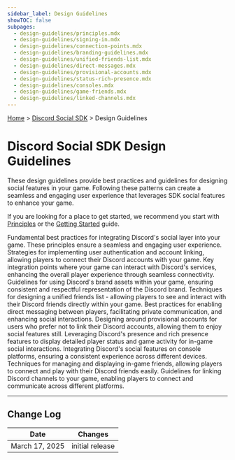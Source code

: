 ```yaml
---
sidebar_label: Design Guidelines
showTOC: false
subpages:
  - design-guidelines/principles.mdx
  - design-guidelines/signing-in.mdx
  - design-guidelines/connection-points.mdx
  - design-guidelines/branding-guidelines.mdx
  - design-guidelines/unified-friends-list.mdx
  - design-guidelines/direct-messages.mdx
  - design-guidelines/provisional-accounts.mdx
  - design-guidelines/status-rich-presence.mdx
  - design-guidelines/consoles.mdx
  - design-guidelines/game-friends.mdx
  - design-guidelines/linked-channels.mdx
---
```


[Home](#DOCS_INTRO) > [Discord Social SDK](#DOCS_DISCORD_SOCIAL_SDK_OVERVIEW) > Design Guidelines

# Discord Social SDK Design Guidelines

These design guidelines provide best practices and guidelines for designing social features in your game. Following these patterns can create a seamless and engaging user experience that leverages SDK social features to enhance your game. 

If you are looking for a place to get started, we recommend you start with [Principles](#DOCS_DISCORD_SOCIAL_SDK_DESIGN_GUIDELINES_PRINCIPLES) or the [Getting Started](#DOCS_DISCORD_SOCIAL_SDK_GETTING_STARTED) guide.

<Container>
  <Card title="Principles" link="#DOCS_DISCORD_SOCIAL_SDK_DESIGN_GUIDELINES_PRINCIPLES" icon="CrownIcon">
    Fundamental best practices for integrating Discord's social layer into your game. These principles ensure a seamless and engaging user experience.
  </Card>
  <Card title="Signing In" link="#DOCS_DISCORD_SOCIAL_SDK_DESIGN_GUIDELINES_SIGNING_IN" icon="UserPlusIcon">
    Strategies for implementing user authentication and account linking, allowing players to connect their Discord accounts with your game.
  </Card>
  <Card title="Connection Points" link="#DOCS_DISCORD_SOCIAL_SDK_DESIGN_GUIDELINES_CONNECTION_POINTS" icon="DpadIcon">
    Key integration points where your game can interact with Discord's services, enhancing the overall player experience through seamless connectivity.
  </Card>
  <Card title="Branding Guidelines" link="#DOCS_DISCORD_SOCIAL_SDK_DESIGN_GUIDELINES_BRANDING_GUIDELINES" icon="ClydeIcon">
    Guidelines for using Discord's brand assets within your game, ensuring consistent and respectful representation of the Discord brand.
  </Card>
  <Card title="Unified Friends List" link="#DOCS_DISCORD_SOCIAL_SDK_DESIGN_GUIDELINES_UNIFIED_FRIENDS_LIST" icon="ContactsIcon">
    Techniques for designing a unified friends list - allowing players to see and interact with their Discord friends directly within your game.
  </Card>
  <Card title="Direct Messages" link="#DOCS_DISCORD_SOCIAL_SDK_DESIGN_GUIDELINES_DIRECT_MESSAGES" icon="ChatIcon">
    Best practices for enabling direct messaging between players, facilitating private communication, and enhancing social interactions.
  </Card>
  <Card title="Provisional Accounts" link="#DOCS_DISCORD_SOCIAL_SDK_DESIGN_GUIDELINES_PROVISIONAL_ACCOUNTS" icon="UserIcon">
    Designing around provisional accounts for users who prefer not to link their Discord accounts, allowing them to enjoy social features still.
  </Card>
  <Card title="Status & Rich Presence" link="#DOCS_DISCORD_SOCIAL_SDK_DESIGN_GUIDELINES_STATUS_RICH_PRESENCE" icon="UserStatusIcon">
    Leveraging Discord's presence and rich presence features to display detailed player status and game activity for in-game social interactions.
  </Card>
  <Card title="Consoles" link="#DOCS_DISCORD_SOCIAL_SDK_DESIGN_GUIDELINES_CONSOLES" icon="GameControllerIcon">
    Integrating Discord's social features on console platforms, ensuring a consistent experience across different devices.
  </Card>
  <Card title="Game Friends" link="#DOCS_DISCORD_SOCIAL_SDK_DESIGN_GUIDELINES_GAME_FRIENDS" icon="GroupIcon">
    Techniques for managing and displaying in-game friends, allowing players to connect and play with their Discord friends easily.
  </Card>
  <Card title="Linked Channels" link="#DOCS_DISCORD_SOCIAL_SDK_DESIGN_GUIDELINES_LINKED_CHANNELS" icon="TextControllerIcon">
    Guidelines for linking Discord channels to your game, enabling players to connect and communicate across different platforms.
  </Card>
</Container>

---

## Change Log

| Date           | Changes         |
|----------------|-----------------|
| March 17, 2025 | initial release |
